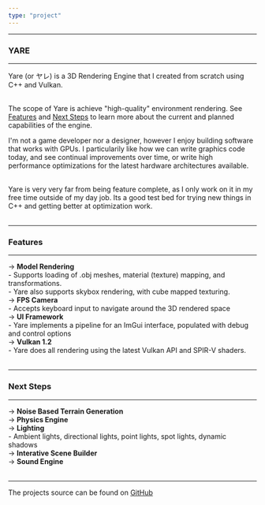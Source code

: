 ```yaml
---
type: "project"
---
```


<hr/>

### YARE
<hr/>

Yare (or ヤレ) is a 3D Rendering Engine that I created from scratch using C++ and Vulkan.<br/><br/>

The scope of Yare is achieve "high-quality" environment rendering. See [Features](#Features) and [Next Steps](#NextSteps)
to learn more about the current and planned capabilities of the engine.<br/>

I'm not a game developer nor a designer, however I enjoy building software that works with GPUs.
I particularily like how we can write graphics code today, and see continual improvements over time,
or write high performance optimizations for the latest hardware architectures available.<br/><br/>

Yare is very very far from being feature complete, as I only work on it in my free time
outside of my day job. Its a good test bed for trying new things in C++ and getting better at optimization work.<br/><br/>
<a name="Features"></a>
<hr/>

### Features
<hr/>
→ <b>Model Rendering</b><br/>
- Supports loading of .obj meshes, material (texture) mapping, and transformations. <br/>
- Yare also supports skybox rendering, with cube mapped texturing. <br/>
→ <b>FPS Camera</b><br/>
- Accepts keyboard input to navigate around the 3D rendered space<br/>
→ <b>UI Framework</b><br/>
- Yare implements a pipeline for an ImGui interface, populated with debug and control options<br/>
→ <b>Vulkan 1.2</b><br/>
- Yare does all rendering using the latest Vulkan API and SPIR-V shaders.<br/><br/>
<a name="NextSteps"></a>
<hr/>

### Next Steps
<hr/>
→  <b>Noise Based Terrain Generation</b><br/>
→  <b>Physics Engine</b><br/>
→  <b>Lighting</b><br/>
- Ambient lights, directional lights, point lights, spot lights, dynamic shadows<br/>
→  <b>Interative Scene Builder</b><br/>
→  <b>Sound Engine</b>
<br/><br/>
<hr/>

The projects source can be found on <a href="https://github.com/0xRiyu/riyu.ca" target="_blank" rel="noreferrer">GitHub</a>

